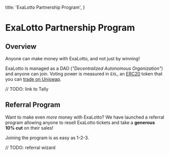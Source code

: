 
  title: 'ExaLotto Partnership Program',
}

# ExaLotto Partnership Program

<PartnerStatus/>

## Overview

Anyone can make money with ExaLotto, and not just by winning!

ExaLotto is managed as a DAO (_"Decentralized Autonomous Organization"_) and anyone can join. Voting
power is measured in `EXL`, an [ERC20][erc20] token that you can [trade on Uniswap][exl-uniswap].

// TODO: link to Tally

## Referral Program

Want to make even _more_ money with ExaLotto? We have launched a referral program allowing anyone to
resell ExaLotto tickets and take a **generous 10% cut** on their sales!

Joining the program is as easy as 1-2-3.

// TODO: referral wizard

[erc20]: https://ethereum.org/en/developers/docs/standards/tokens/erc-20/
[exl-uniswap]: https://app.uniswap.org/#/tokens/polygon/0x55d433fbbe21e8a76f4435bfd36f30d87af331d7



